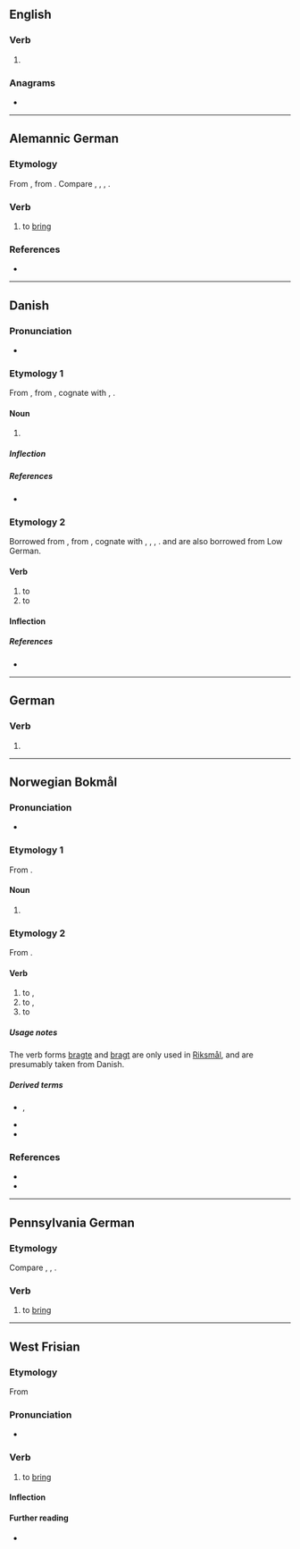 {{also|brînge}}
==English==

===Verb===
{{head|en|verb}}

# {{obsolete spelling of|en|bring}}

===Anagrams===
* {{anagrams|en|a=beginr|Bergin|Bering|Binger|binger}}

----

==Alemannic German==

===Etymology===
From {{inh|gsw|goh|bringan}}, from {{inh|gsw|gem-pro|*bringaną}}. Compare {{cog|de|bringen}}, {{cog|nl|brengen}}, {{cog|en|bring}}, {{cog|got|𐌱𐍂𐌹𐌲𐌲𐌰𐌽}}.

===Verb===
{{head|gsw|verb}}

# {{lb|gsw|Uri}} to [[bring]]

===References===
* {{R:Urseren|83}}

----

==Danish==

===Pronunciation===
* {{IPA|da|/brenɡə/|[ˈb̥ʁæŋə]|[ˈb̥ʁæŋŋ̩]}}

===Etymology 1===
From {{der|da|non|bringa}}, from {{inh|da|gem-pro|*bringô}}, cognate with {{cog|sv|bringa}}, {{cog|ang|bringádl||epilepsy}}.

====Noun====
{{da-noun|n|r}}

# {{l|en|chest}} {{q|of a larger animal, especially horses}}

=====Inflection=====
{{da-decl|n|r}}

=====References=====
* {{R:DDO|bringe,1}}

===Etymology 2===
Borrowed from {{bor|da|gml|bringen|bringen, brengen}}, from {{der|da|gem-pro|*bringaną}}, cognate with {{cog|en|bring}}, {{cog|de|bringen}}, {{cog|nl|brengen}}, {{cog|got|𐌱𐍂𐌹𐌲𐌲𐌰𐌽}}. {{cog|no|bringe}} and {{cog|sv|bringa}} are also borrowed from Low German.

====Verb====
{{head|da|verb|past tense|bragte|past participle|bragt}}

# to {{l|en|bring}}
# to {{l|en|publish}} {{q|in the [[mass media]]}}
#: {{ux|da|Avisen '''bragte''' en historie om nogle vindruer.|The newspaper '''published''' a story about some grapes.}}

====Inflection====
{{da-conj|bring||er|bragte|h|bragt}}

=====References=====
* {{R:DDO|bringe,2}}

----

==German==

===Verb===
{{head|de|verb form}}

# {{verb form of|de|bringen||1|s|pres|;|1//3|s|sub|I|;|s|imp}}

----

==Norwegian Bokmål==

===Pronunciation===
* {{IPA|nb|/brinɡə/}}

===Etymology 1===
From {{der|nb|non|bringa}}.

====Noun====
{{nb-noun-f1}}

# {{l|en|chest}}

===Etymology 2===
From {{der|nb|gml|bringen}}.

====Verb====
{{head|nb|verb|imperative|bring|present tense|bringer|passive|bringes|simple past|brakte|or|bragte|past participle|brakt|or|bragt|present participle|bringende}}

# to {{l|en|bring}}, {{l|en|fetch}}
# to {{l|en|take}}, {{l|en|carry}}
# to {{l|en|deliver}}

=====Usage notes=====
The verb forms [[bragte]] and [[bragt]] are only used in [[Riksmål]], and are presumably taken from Danish.

=====Derived terms=====
* {{l|nb|frambringe}}, {{l|nb|frembringe}}
* {{l|nb|medbringe}}
* {{l|nb|tilbringe}}

===References===
* {{R:The Bokmål Dictionary}}
* {{R:NAOB|bringe_3}}

----

==Pennsylvania German==

===Etymology===
Compare {{cog|de|bringen}}, {{cog|nl|brengen}}, {{cog|en|bring}}.

===Verb===
{{head|pdc|verb}}

# to [[bring]]

----

==West Frisian==

===Etymology===
{{dercat|fy|gmw-pro|gem-pro|ine-pro|inh=2}}
From {{inh|fy|ofs|bringa}}

===Pronunciation===
* {{IPA|fy|/ˈbrɪŋə/}}

===Verb===
{{head|fy|verb}}

# to [[bring]]

====Inflection====
{{fy-conj|bring|bringst|bringt|bringe|brocht|brochtst|brocht|brochten|bringend|bring|hawwe|brocht}}

====Further reading====
* {{R:WFT|13054}}